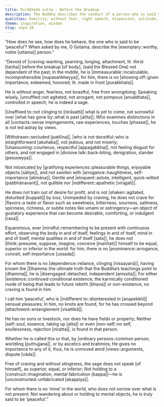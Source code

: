 ```yaml
---
title: Purābheda sutta - Before the Breakup
description: The Buddha describes the conduct of a person who is said to be ‘peaceful’. Such a person is free from craving before the breakup of body. He is one who examines distinctions in all contacts, withdrawn, straightforward, unassuming, unmoved amid views, not holding to a construct, and for whom, there is no ‘mine’ in the world.
qualities: humility, without fear, right speech, dispassion, solitude, sincerity, unassuming, conceit, imperturbable, equanimity, mindfulness, tranquility, sorrow-free
theme: inspiration, wisdom
slug: snp4.10
---
```


“How does he see, how does he behave,
the one who is said to be ‘peaceful’?
When asked by me, O Gotama,
describe the |exemplary::worthy, noble [uttama]| person.”

“Devoid of |craving::wanting, yearning, longing, attachment, lit. thirst [taṇha]| before the breakup [of body],
(said the Blessed One)
not dependent of the past;
In the middle, he is |immeasurable::incalculable, incomprehensible [nupasaṅkheyya]|,
for him, there is no |showing off::given importance, esteemed, honored; lit. made in front [purakkhata]|.

He is without anger, fearless,
not boastful, free from wrongdoing;
Speaking wisely, |unruffled::not agitated, not arrogant, not pompous [anuddhata]|,
controlled in speech, he is indeed a sage.

|Unaffixed to::not clinging to [nirāsatti]| what is yet to come,
not sorrowful over |what has gone by::what is past [atīta]|;
Who examines distinctions in all |contacts::sense impingements, raw experiences, touches [phasse]|,
he is not led astray by views.

|Withdrawn::secluded [patilīna]|, |who is not deceitful::who is straightforward [akuhaka]|,
not jealous, and not miserly;
|Unassuming::courteous, respectful [appagabbha]|, not feeling disgust for others,
and not engaged in |divisive talk::back-biting, denigration, slander [pesuṇeyya]|.

Not intoxicated by |gratifying experiences::pleasurable things, enjoyable objects [sātiye]|,
and not swollen with |arrogance::haughtiness, self-importance [atimāna]|;
Gentle and |eloquent::astute, intelligent, quick-witted [paṭibhānavant]|,
not gullible nor |indifferent::apathetic [virajjati]|.

He does not train out of desire for profit,
and is not |shaken::agitated, disturbed [kuppati]| by loss;
Unimpeded by craving,
he does not crave for |flavors::a taste or flavor such as sweetness, bitterness, sourness, saltiness, spiciness, richness, or subtle notes like umami or astringency—an object of gustatory experience that can become desirable, comforting, or indulgent [rasa]|.

Equanimous, ever |mindful::remembering to be present with continuous effort, observing the body in and of itself, feelings in and of itself, mind in and of itself, mental qualities in and of itself [sata]|,
he does not |think::presume, suppose, imagine, conceive [maññati]| himself to be equal,
superior or inferior in the world:
for him, there is no |prominence::arrogance, conceit, self-importance [ussada]|.

For whom there is no |dependence::reliance, clinging [nissayanā]|,
having known the |Dhamma::the ultimate truth that the Buddha’s teachings point to [dhamma]|, he is |disengaged::detached, independent [anissita]|;
For either |existence::continued conditional existence, the karmically conditioned mode of being that leads to future rebirth [bhava]| or non-existence,
no craving is found in him.

I call him ‘peaceful’,
who is |indifferent to::disinterested in [anapekkhī]| sensual pleasures;
In him, no knots are found,
for he has crossed beyond |attachment::entanglement [visattikā]|.

He has no sons or livestock,
nor does he have fields or property;
Neither |self::soul, essence, taking up [atta]| or even |non-self::no self, soullessness, rejection [niratta]|,
is found in that person.

Whether he is called this or that,
by |ordinary persons::common person, worldling [puthujjana]|, or by ascetics and brahmins;
He gives no importance to any of it,
thus, he is unmoved amid |views::arguments, dispute [vāda]|.

Free of craving and without stinginess,
the sage does not speak [of himself],
as superior, equal, or inferior;
Not holding to a |construct::imagination, mental fabrication [kappa]|—he is |unconstructed::unfabricated [akappiya]|.

For whom there is no ‘mine’ in the world,
who does not sorrow over what is not present;
Not wandering about or holding to mental objects,
he is truly said to be ‘peaceful’.”